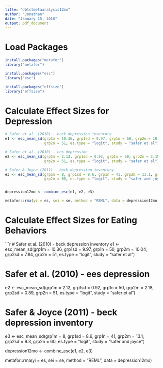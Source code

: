 ```yaml
---
title: "dbtstmetaanalysis12mo"
author: "Jonathan"
date: "January 15, 2018"
output: pdf_document
---
```


# Load Packages
```r
install.packages("metafor")
library("metafor")

install.packages("esc")
library("esc")

install.packages("effsize")
library("effsize")

```


# Calculate Effect Sizes for Depression 
```r
# Safer et al. (2010) - beck depression inventory
e1 <- esc_mean_sd(grp1m = 10.36, grp1sd = 9.97, grp1n = 50, grp2m = 10.04, grp2sd = 7.84,
                  grp2n = 51, es.type = "logit", study = "safer et al")

# Safer et al. (2010) - ees depression 
e2 <- esc_mean_sd(grp1m = 2.12, grp1sd = 0.92, grp1n = 50, grp2m = 2.18, grp2sd = 0.89,
                  grp2n = 51, es.type = "logit", study = "safer et al") 

# Safer & Joyce (2011) - beck depression inventory
e3 <- esc_mean_sd(grp1m = 8, grp1sd = 8.6, grp1n = 41, grp2m = 13.1, grp2sd = 9.3,
                  grp2n = 60, es.type = "logit", study = "safer and joyce") 


depression12mo <- combine_esc(e1, e2, e3)

metafor::rma(yi = es, sei = se, method = "REML", data = depression12mo)

```

# Calculate Effect Sizes for Eating Behaviors 
```r
# Safer et al. (2010) - beck depression inventory
e1 <- esc_mean_sd(grp1m = 10.36, grp1sd = 9.97, grp1n = 50, grp2m = 10.04, grp2sd = 7.84,
                  grp2n = 51, es.type = "logit", study = "safer et al")

# Safer et al. (2010) - ees depression 
e2 <- esc_mean_sd(grp1m = 2.12, grp1sd = 0.92, grp1n = 50, grp2m = 2.18, grp2sd = 0.89,
                  grp2n = 51, es.type = "logit", study = "safer et al") 

# Safer & Joyce (2011) - beck depression inventory
e3 <- esc_mean_sd(grp1m = 8, grp1sd = 8.6, grp1n = 41, grp2m = 13.1, grp2sd = 9.3,
                  grp2n = 60, es.type = "logit", study = "safer and joyce") 


depression12mo <- combine_esc(e1, e2, e3)

metafor::rma(yi = es, sei = se, method = "REML", data = depression12mo)







# 